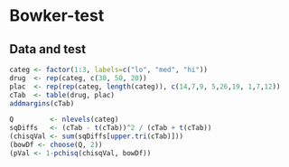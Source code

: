 Bowker-test
=========================

Data and test
-------------------------

```r
categ <- factor(1:3, labels=c("lo", "med", "hi"))
drug  <- rep(categ, c(30, 50, 20))
plac  <- rep(rep(categ, length(categ)), c(14,7,9, 5,26,19, 1,7,12))
cTab  <- table(drug, plac)
addmargins(cTab)
```

```r
Q         <- nlevels(categ)
sqDiffs   <- (cTab - t(cTab))^2 / (cTab + t(cTab))
(chisqVal <- sum(sqDiffs[upper.tri(cTab)]))
(bowDf <- choose(Q, 2))
(pVal <- 1-pchisq(chisqVal, bowDf))
```
